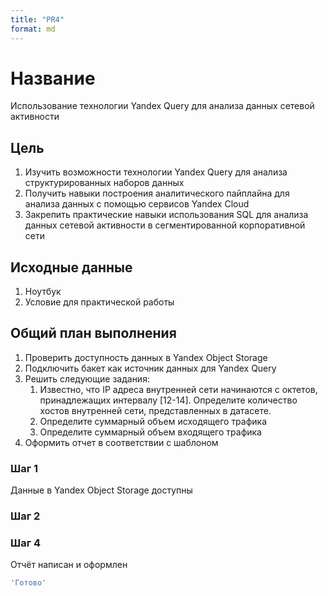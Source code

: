 ```yaml
---
title: "PR4"
format: md
---
```


# Название

Использование технологии Yandex Query для анализа данных сетевой активности

## Цель

1. Изучить возможности технологии Yandex Query для анализа структурированных наборов данных
2. Получить навыки построения аналитического пайплайна для анализа данных с помощью сервисов Yandex Cloud
3. Закрепить практические навыки использования SQL для анализа данных сетевой активности в сегментированной корпоративной сети

## Исходные данные

1.  Ноутбук
2.  Условие для практической работы

## Общий план выполнения

1. Проверить доступность данных в Yandex Object Storage
2. Подключить бакет как источник данных для Yandex Query
3. Решить следующие задания:
    1.  Известно, что IP адреса внутренней сети начинаются с октетов, принадлежащих интервалу [12-14]. Определите количество хостов внутренней сети, представленных в датасете.
    2. Определите суммарный объем исходящего трафика
    3. Определите суммарный объем входящего трафика
4.  Оформить отчет в соответствии с шаблоном

### Шаг 1

Данные в Yandex Object Storage доступны

### Шаг 2

### Шаг 4

Отчёт написан и оформлен

```r
'Готово'
```
